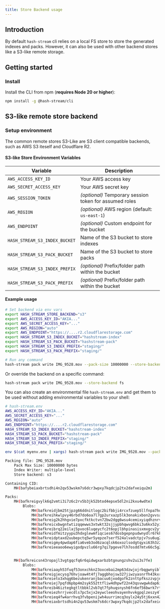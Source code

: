```yaml
---
title: Store Backend usage
---
```


## Introduction

By default `hash-stream` cli relies on a local FS store to store the generated indexes and packs. However, it can also be used with other backend stores like a S3-like remote storage.

## Getting started

### Install

Install the CLI from npm (**requires Node 20 or higher**):

```sh
npm install -g @hash-stream/cli
```

## S3-like remote store backend

### Setup environment

The common remote stores S3-Like are S3 client compatible backends, such as AWS S3 iteself and Cloudflare R2.

#### S3-like Store Environment Variables

| Variable                      | Description                                            |
| ----------------------------- | ------------------------------------------------------ |
| `AWS_ACCESS_KEY_ID`           | Your AWS access key                                    |
| `AWS_SECRET_ACCESS_KEY`       | Your AWS secret key                                    |
| `AWS_SESSION_TOKEN`           | _(optional)_ Temporary session token for assumed roles |
| `AWS_REGION`                  | _(optional)_ AWS region (default: `us-east-1`)         |
| `AWS_ENDPOINT`                | _(optional)_ Custom endpoint for the bucket            |
| `HASH_STREAM_S3_INDEX_BUCKET` | Name of the S3 bucket to store indexes                 |
| `HASH_STREAM_S3_PACK_BUCKET`  | Name of the S3 bucket to store packs                   |
| `HASH_STREAM_S3_INDEX_PREFIX` | _(optional)_ Prefix/folder path within the bucket      |
| `HASH_STREAM_S3_PACK_PREFIX`  | _(optional)_ Prefix/folder path within the bucket      |

#### Example usage

```sh
# Set backend via env vars
export HASH_STREAM_STORE_BACKEND="s3"
export AWS_ACCESS_KEY_ID="AKIA..."
export AWS_SECRET_ACCESS_KEY="..."
export AWS_REGION="auto"
export AWS_ENDPOINT="https://....r2.cloudflarestorage.com"
export HASH_STREAM_S3_INDEX_BUCKET="hashstream-index"
export HASH_STREAM_S3_PACK_BUCKET="hashstream-pack"
export HASH_STREAM_S3_INDEX_PREFIX="staging/"
export HASH_STREAM_S3_PACK_PREFIX="staging/"

# Run any command
hash-stream pack write IMG_9528.mov --pack-size 10000000 --store-backend s3
```

Or override the backend on a specific command:

```sh
hash-stream pack write IMG_9528.mov --store-backend fs
```

You can also create an environmental file `hash-stream.env` and get them to be used without adding environmental variables to your shell:

```sh
# hash-stream.env
AWS_ACCESS_KEY_ID="AKIA..."
AWS_SECRET_ACCESS_KEY="..."
AWS_REGION="auto"
AWS_ENDPOINT="https://....r2.cloudflarestorage.com"
HASH_STREAM_S3_INDEX_BUCKET="hashstream-index"
HASH_STREAM_S3_PACK_BUCKET="hashstream-pack"
HASH_STREAM_S3_INDEX_PREFIX="staging/"
HASH_STREAM_S3_PACK_PREFIX="staging/"
```

```sh
env $(cat myenv.env | xargs) hash-stream pack write IMG_9528.mov --pack-size 10000000 --store-backend s3

Packing file: IMG_9528.mov
    Pack Max Size: 10000000 bytes
    Index Writer: multiple-level
    Store backend: s3

Containing CID:
    MH(bafybeiaxbrtsdhi4n2qv53wskm7s6dcr3wpxy7kqdcjp2tx2dafxeiqu2m)

Packs:
    MH(bafkreigvylk6q2vmti3i7z6c2rv5b3jk52btod4epse5dl2ni2kxu4wdte)
        Blobs:
            MH(bafkreidjbm25tjpzg66ddnitlogc2bifbbji4rcxfzuep5llfnpa7hui2e),
            MH(bafkreihkwlpvy46rbd7do6oa7l7gp2urxazp5lk3onakixbon2gvvsavna),
            MH(bafkreig2k2hhgvie7pxcfktkctvn72bw2dgg6wsu4cemixyiqdhznrv3ce),
            MH(bafkreicxbwgntwtizqqewws3xtwkt32sjjypbhqwvg6bki3u6kx52yiz4y),
            MH(bafkreibrq22eilaj5pvoc6luqeycfc2t6opjlbhpinasisxmxgcv2yfrgu),
            MH(bafkreidfmitzyypu3hdxglewmfiqcies67dosbgepnpudwnydlr67kkgri),
            MH(bafkreidptaxd2uubepctq5wr5yepze7serf524alvadctpjv7su6ug2egy),
            MH(bafkreigmy4pwdap6fia6veb3od6zacqlsk6oxozlsodgtqyxi63h3z2zem),
            MH(bafkreieeaoo6ewyigodpvzlu66rg7qi7pgeve7lh7osdd7mtv66c5g23vq)


    MH(bafkreicsn43ropajl3vgtgqcfq6r6qidwgxarbzbtgnungzshv2ui3s7fe)
        Blobs:
            MH(bafkreiaayh53fuqf53onxchkn23oxcebai2mp63dzwjojrbqgwnyiblsnq),
            MH(bafkreigjecysg76hvjoaw4t4fj7aggbhojsw327jiwzyasnrfh43kxrsdy),
            MH(bafkreieto3xhqg6bezukenranjbacuu6jxodgofk2znttpfkszzvpjnjhe),
            MH(bafkreiej7pqfd6pbp4m2syk552ttfliw4dhpwf22n43qsvwgwkdap6iave),
            MH(bafkreib46iztegkgtltbbkl2vb7qt7fphuqsnysh6fn6ef56bwrk7rtp6a),
            MH(bafkreiezhrrjvecdls7pc5xjx2eywcleeohvayenhvvkgpqlzeszy4llby),
            MH(bafkreieq4fw4arrhvq3fvbpenijwh4uurrimcq3oylx24y5tj6xxn42jjq),
            MH(bafkreiaxbrtsdhi4n2qv53wskm7s6dcr3wpxy7kqdcjp2tx2dafxeiqu2m)
```

